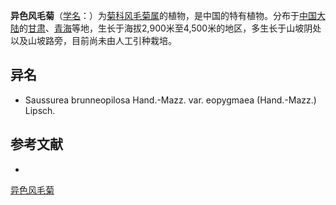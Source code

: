 {{Speciesbox
| name = 异色风毛菊
| status = 
| status_system = 
| image =
| genus = Saussurea
| species = brunneopilosa
| authority = Hand.-Mazz.
}}

'''异色风毛菊'''（[[学名|学名]]：{{lang|la|''Saussurea brunneopilosa''}}）为[[菊科|菊科]][[风毛菊属|风毛菊属]]的植物，是中国的特有植物。分布于[[中国大陆|中国大陆]]的[[甘肃|甘肃]]、[[青海|青海]]等地，生长于海拔2,900米至4,500米的地区，多生长于山坡阴处以及山坡路旁，目前尚未由人工引种栽培。

== 异名 ==
* Saussurea brunneopilosa Hand.-Mazz. var. eopygmaea (Hand.-Mazz.) Lipsch.

== 参考文献 ==
<div class="references-small">
* {{cite web| url =http://www.bioinfo.cn/db05/KmzwSpecies.php?action=view&id=3176| title =异色风毛菊| work =《中国高等植物数据库全库》| publisher =中国科学院微生物研究所| author =昆明植物研究所| accessdate =2009-02-24| deadurl =yes| archiveurl =https://web.archive.org/web/20160304235552/http://www.bioinfo.cn/db05/KmzwSpecies.php?action=view&id=3176| archivedate =2016-03-04}}
</div>
{{Taxonbar|from=Q11066125}}

[[Category:风毛菊属|异色风毛菊]]


{{植物小作品}}